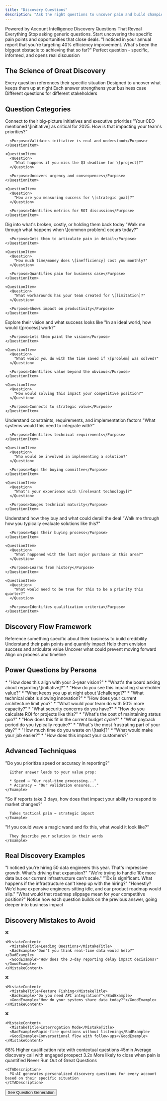 ```yaml
---
title: "Discovery Questions"
description: "Ask the right questions to uncover pain and build champions"
---
```


<Hero>
  <HeroLabel>Powered by Account Intelligence</HeroLabel>
  <HeroTitle>Discovery Questions That Reveal Everything</HeroTitle>

  <HeroDescription>
    Stop asking generic questions. Start uncovering the specific pain points and opportunities that close deals.
  </HeroDescription>

  <HeroVisual>
    <QuestionPreview>
      <Question>"I noticed in your annual report that you're targeting 40% efficiency improvement. What's been the biggest obstacle to achieving that so far?"</Question>
      <Response>Perfect question - specific, informed, and opens real discussion</Response>
    </QuestionPreview>
  </HeroVisual>
</Hero>

## The Science of Great Discovery

<InsightCards>
  <InsightCard icon="brain" title="Context-Aware">
    Every question references their specific situation
  </InsightCard>

  <InsightCard icon="target" title="Pain-Focused">
    Designed to uncover what keeps them up at night
  </InsightCard>

  <InsightCard icon="trending-up" title="Value-Building">
    Each answer strengthens your business case
  </InsightCard>

  <InsightCard icon="users" title="Persona-Specific">
    Different questions for different stakeholders
  </InsightCard>
</InsightCards>

## Question Categories

<Tabs>
  <Tab title="🎯 Strategic Alignment">
    <QuestionSection>
  <CategoryDescription>
    Connect to their big-picture initiatives and executive priorities
  </CategoryDescription>

  <QuestionList>
    <QuestionItem>
      <Question>
        "Your CEO mentioned \[initiative] as critical for 2025. How is that
        impacting your team's priorities?"
      </Question>

      <Purpose>Validates initiative is real and understood</Purpose>
    </QuestionItem>

    <QuestionItem>
      <Question>
        "What happens if you miss the Q3 deadline for \[project]?"
      </Question>

      <Purpose>Uncovers urgency and consequences</Purpose>
    </QuestionItem>

    <QuestionItem>
      <Question>
        "How are you measuring success for \[strategic goal]?"
      </Question>

      <Purpose>Identifies metrics for ROI discussion</Purpose>
    </QuestionItem>
  </QuestionList>
</QuestionSection>
  </Tab>
  <Tab title="😰 Current State Pain">
    <QuestionSection>
  <CategoryDescription>
    Dig into what's broken, costly, or holding them back today
  </CategoryDescription>

  <QuestionList>
    <QuestionItem>
      <Question>
        "Walk me through what happens when \[common problem] occurs today?"
      </Question>

      <Purpose>Gets them to articulate pain in detail</Purpose>
    </QuestionItem>

    <QuestionItem>
      <Question>
        "How much time/money does \[inefficiency] cost you monthly?"
      </Question>

      <Purpose>Quantifies pain for business case</Purpose>
    </QuestionItem>

    <QuestionItem>
      <Question>
        "What workarounds has your team created for \[limitation]?"
      </Question>

      <Purpose>Shows impact on productivity</Purpose>
    </QuestionItem>
  </QuestionList>
</QuestionSection>
  </Tab>
  <Tab title="🚀 Future State">
    <QuestionSection>
  <CategoryDescription>
    Explore their vision and what success looks like
  </CategoryDescription>

  <QuestionList>
    <QuestionItem>
      <Question>
        "In an ideal world, how would \[process] work?"
      </Question>

      <Purpose>Lets them paint the vision</Purpose>
    </QuestionItem>

    <QuestionItem>
      <Question>
        "What would you do with the time saved if \[problem] was solved?"
      </Question>

      <Purpose>Identifies value beyond the obvious</Purpose>
    </QuestionItem>

    <QuestionItem>
      <Question>
        "How would solving this impact your competitive position?"
      </Question>

      <Purpose>Connects to strategic value</Purpose>
    </QuestionItem>
  </QuestionList>
</QuestionSection>
  </Tab>
  <Tab title="⚙️ Technical/Process">
    <QuestionSection>
  <CategoryDescription>
    Understand constraints, requirements, and implementation factors
  </CategoryDescription>

  <QuestionList>
    <QuestionItem>
      <Question>
        "What systems would this need to integrate with?"
      </Question>

      <Purpose>Identifies technical requirements</Purpose>
    </QuestionItem>

    <QuestionItem>
      <Question>
        "Who would be involved in implementing a solution?"
      </Question>

      <Purpose>Maps the buying committee</Purpose>
    </QuestionItem>

    <QuestionItem>
      <Question>
        "What's your experience with \[relevant technology]?"
      </Question>

      <Purpose>Gauges technical maturity</Purpose>
    </QuestionItem>
  </QuestionList>
</QuestionSection>
  </Tab>
  <Tab title="💰 Decision Process">
    <QuestionSection>
  <CategoryDescription>
    Understand how they buy and what could derail the deal
  </CategoryDescription>

  <QuestionList>
    <QuestionItem>
      <Question>
        "Walk me through how you typically evaluate solutions like this?"
      </Question>

      <Purpose>Maps their buying process</Purpose>
    </QuestionItem>

    <QuestionItem>
      <Question>
        "What happened with the last major purchase in this area?"
      </Question>

      <Purpose>Learns from history</Purpose>
    </QuestionItem>

    <QuestionItem>
      <Question>
        "What would need to be true for this to be a priority this quarter?"
      </Question>

      <Purpose>Identifies qualification criteria</Purpose>
    </QuestionItem>
  </QuestionList>
</QuestionSection>
  </Tab>
</Tabs>

## Discovery Flow Framework

<FlowDiagram>
  <FlowStep number="1" title="Open with Context">
    Reference something specific about their business to build credibility
  </FlowStep>

  <FlowStep number="2" title="Explore Current State">
    Understand their pain points and quantify impact
  </FlowStep>

  <FlowStep number="3" title="Paint Future State">
    Help them envision success and articulate value
  </FlowStep>

  <FlowStep number="4" title="Identify Obstacles">
    Uncover what could prevent moving forward
  </FlowStep>

  <FlowStep number="5" title="Confirm Next Steps">
    Align on process and timeline
  </FlowStep>
</FlowDiagram>

## Power Questions by Persona

<PersonaGrid>
  <PersonaCard title="For Executives" icon="user-tie">
    * "How does this align with your 3-year vision?"
    * "What's the board asking about regarding \[initiative]?"
    * "How do you see this impacting shareholder value?"
    * "What keeps you up at night about \[challenge]?"
  </PersonaCard>

  <PersonaCard title="For Technical Leaders" icon="code">
    * "What technical debt is slowing innovation?"
    * "How does your current architecture limit you?"
    * "What would your team do with 50% more capacity?"
    * "What security concerns do you have?"
  </PersonaCard>

  <PersonaCard title="For Finance" icon="calculator">
    * "How do you calculate ROI for projects like this?"
    * "What's the cost of maintaining status quo?"
    * "How does this fit in the current budget cycle?"
    * "What payback period do you typically require?"
  </PersonaCard>

  <PersonaCard title="For End Users" icon="users">
    * "What's the most frustrating part of your day?"
    * "How much time do you waste on \[task]?"
    * "What would make your job easier?"
    * "How does this impact your customers?"
  </PersonaCard>
</PersonaGrid>

## Advanced Techniques

<TechniqueCards>
  <TechniqueCard title="The Trap Question" icon="spider-web" description="Questions where any answer supports your position">
    <Example>
      "Do you prioritize speed or accuracy in reporting?"

      Either answer leads to your value prop:

      * Speed → "Our real-time processing..."
      * Accuracy → "Our validation ensures..."
    </Example>
  </TechniqueCard>

  <TechniqueCard title="The Implication Question" icon="link" description="Connect current problems to bigger impacts">
    <Example>
      "So if reports take 3 days, how does that impact your ability to respond
      to market changes?"

      Takes tactical pain → strategic impact
    </Example>
  </TechniqueCard>

  <TechniqueCard title="The Vision Question" icon="telescope" description="Get them to sell themselves on the solution">
    <Example>
      "If you could wave a magic wand and fix this, what would it look like?"

      They describe your solution in their words
    </Example>
  </TechniqueCard>
</TechniqueCards>

## Real Discovery Examples

<ExampleConversation>
  <Turn speaker="Rep">
    "I noticed you're hiring 50 data engineers this year. That's impressive
    growth. What's driving that expansion?"
  </Turn>

  <Turn speaker="Prospect">
    "We're trying to handle 10x more data but our current infrastructure
    can't scale."
  </Turn>

  <Turn speaker="Rep">
    "10x is significant. What happens if the infrastructure can't keep up
    with the hiring?"
  </Turn>

  <Turn speaker="Prospect">
    "Honestly? We'd have expensive engineers sitting idle, and our product
    roadmap would slip."
  </Turn>

  <Turn speaker="Rep">
    "What would that roadmap slippage mean for your competitive position?"
  </Turn>

  <Analysis>
    Notice how each question builds on the previous answer, going deeper
    into business impact
  </Analysis>
</ExampleConversation>

## Discovery Mistakes to Avoid

<MistakeList>
  <Mistake>
    <MistakeIcon>❌</MistakeIcon>

    <MistakeContent>
      <MistakeTitle>Leading Questions</MistakeTitle>
      <BadExample>"Don't you think real-time data would help?"</BadExample>
      <GoodExample>"How does the 3-day reporting delay impact decisions?"</GoodExample>
    </MistakeContent>
  </Mistake>

  <Mistake>
    <MistakeIcon>❌</MistakeIcon>

    <MistakeContent>
      <MistakeTitle>Feature Fishing</MistakeTitle>
      <BadExample>"Do you need API integration?"</BadExample>
      <GoodExample>"How do your systems share data today?"</GoodExample>
    </MistakeContent>
  </Mistake>

  <Mistake>
    <MistakeIcon>❌</MistakeIcon>

    <MistakeContent>
      <MistakeTitle>Interrogation Mode</MistakeTitle>
      <BadExample>Rapid-fire questions without listening</BadExample>
      <GoodExample>Conversational flow with follow-ups</GoodExample>
    </MistakeContent>
  </Mistake>
</MistakeList>

<SuccessMetrics>
  <Metric>
    <MetricNumber>68%</MetricNumber>
    <MetricLabel>Higher qualification rate with contextual questions</MetricLabel>
  </Metric>

  <Metric>
    <MetricNumber>45min</MetricNumber>
    <MetricLabel>Average discovery call with engaged prospect</MetricLabel>
  </Metric>

  <Metric>
    <MetricNumber>3.2x</MetricNumber>
    <MetricLabel>More likely to close when pain is quantified</MetricLabel>
  </Metric>
</SuccessMetrics>

<CTA>
  <CTAIcon>
    <Icon icon="sparkles" />
  </CTAIcon>

  <CTAContent>
    <CTATitle>Never Run Out of Great Questions</CTATitle>

    <CTADescription>
      PG:AI generates personalized discovery questions for every account based on their specific situation
    </CTADescription>
  </CTAContent>

  <CTAAction>
    <Button href="/demo">See Question Generation</Button>
  </CTAAction>
</CTA>